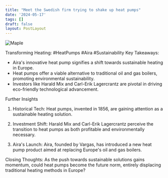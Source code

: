 ```yaml
---
title: "Meet the Swedish firm trying to shake up heat pumps"
date: '2024-05-17'
tags: []
draft: false
layout: PostLayout
---
```


<div className="flex justify-center">
  <div className="my-1 w-full px-2 xl:my-1 xl:w-1/2 xl:px-2">
    <img src="https://willpolesa.pythonanywhere.com/static/podcast_thumbnails/thumbnailrec2WbpgvY0v76avZ.jpg" alt="Maple" className="mx-auto h-58 w-auto" />
  </div>
</div>

Transforming Heating: #HeatPumps #Aira #Sustainability
Key Takeaways:
- Aira's innovative heat pump signifies a shift towards sustainable heating in Europe.
- Heat pumps offer a viable alternative to traditional oil and gas boilers, promoting environmental sustainability.
- Investors like Harald Mix and Carl-Erik Lagercrantz are pivotal in driving eco-friendly technological advancement.

Further Insights
1. Historical Tech:
Heat pumps, invented in 1856, are gaining attention as a sustainable heating solution.

2. Investment Shift:
Harald Mix and Carl-Erik Lagercrantz perceive the transition to heat pumps as both profitable and environmentally necessary.

3. Aira's Launch:
Aira, founded by Vargas, has introduced a new heat pump product aimed at replacing Europe's oil and gas boilers.

Closing Thoughts:
As the push towards sustainable solutions gains momentum, could heat pumps become the future norm, entirely displacing traditional heating methods in Europe?
